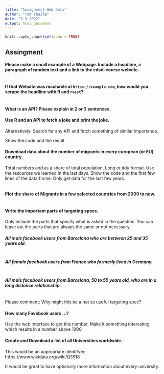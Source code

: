 ```yaml
---
title: "Assignment Web Data"
author: "Tom Theile"
date: "3 3 2022"
output: html_document
---
```


```r
knitr::opts_chunk$set(echo = TRUE)
```

## Assingment



#### Please make a small example of a Webpage. Include a headline, a paragraph of random text and a link to the edsd-course website.

```

```

#### If that Website was reachable at `https://example.com`, how would you scrape the headline with R and `rvest`? 

```R

```

#### What is an API? Please explain in 2 or 3 sentences.


#### Use R and an API to fetch a joke and print the joke.

Alternatively: Search for any API and fetch something of similar importance.

Show the code and the result. 



#### Download data about the number of migrants in every european (or EU) country.

Total numbers and as a share of total population.
Long or tidy format.
Use the resources we learned in the last days.
Show the code and the first few lines of the data.frame.
Only get data for the last few years.

```R

```
#### Plot the share of Migrants in a few selected countries from 2000 to now.


```R

```

#### Write the important parts of targeting specs.

Only include the parts that specify what is asked in the question.
You can leave out the parts that are always the same or not necessary.

##### All male facebook users from Barcelona who are between 25 and 35 years old.

```

```
##### All female facebook users from France who formerly lived in Germany.

```

```

##### All male facebook users from Barcelona, 50 to 55 years old, who are in a long distance relationship.

```

```

Please comment: Why might this be a not so useful targeting spec?

#### How many Favebook users ...?

Use the web interface to get this number. Make it something interesting which results in a number above 1000

#### Create and Download a list of all Universities worldwide.

This would be an appropriate identifyer: https://www.wikidata.org/wiki/Q3918 

It would be great to have optionally more information about every university.